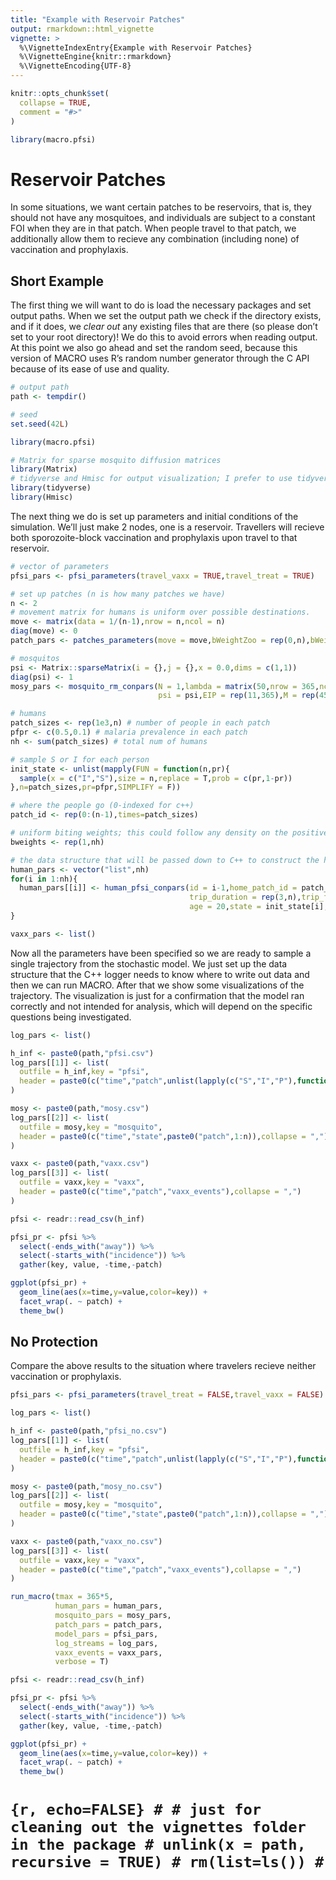 ```yaml
---
title: "Example with Reservoir Patches"
output: rmarkdown::html_vignette
vignette: >
  %\VignetteIndexEntry{Example with Reservoir Patches}
  %\VignetteEngine{knitr::rmarkdown}
  %\VignetteEncoding{UTF-8}
---
```


```r
knitr::opts_chunk$set(
  collapse = TRUE,
  comment = "#>"
)
```

```r
library(macro.pfsi)
```

# Reservoir Patches

In some situations, we want certain patches to be reservoirs, that is, they should not have any mosquitoes, and individuals are subject to a constant FOI when they are in that patch. When people travel to that patch, we additionally allow them to recieve any combination (including none) of vaccination and prophylaxis.

## Short Example

The first thing we will want to do is load the necessary packages and set output paths. When we set the output path we check if the directory exists, and if it does, we *clear out* any existing files that are there (so please don't set to your root directory)! We do this to avoid errors when reading output. At this point we also go ahead and set the random seed, because this version of MACRO uses R's random number generator through the C API because of its ease of use and quality.

```r
# output path
path <- tempdir()

# seed
set.seed(42L)

library(macro.pfsi)

# Matrix for sparse mosquito diffusion matrices
library(Matrix)
# tidyverse and Hmisc for output visualization; I prefer to use tidyverse but the output can be analyzed with base plots just fine
library(tidyverse)
library(Hmisc)
```

The next thing we do is set up parameters and initial conditions of the simulation. We'll just make 2 nodes, one is a reservoir. Travellers will recieve both sporozoite-block vaccination and prophylaxis upon travel to that reservoir.

```r
# vector of parameters
pfsi_pars <- pfsi_parameters(travel_vaxx = TRUE,travel_treat = TRUE)

# set up patches (n is how many patches we have)
n <- 2
# movement matrix for humans is uniform over possible destinations.
move <- matrix(data = 1/(n-1),nrow = n,ncol = n)
diag(move) <- 0
patch_pars <- patches_parameters(move = move,bWeightZoo = rep(0,n),bWeightZootox = rep(0,n),reservoir = c(F,T),res_EIR = c(0,120/365))

# mosquitos
psi <- Matrix::sparseMatrix(i = {},j = {},x = 0.0,dims = c(1,1))
diag(psi) <- 1
mosy_pars <- mosquito_rm_conpars(N = 1,lambda = matrix(50,nrow = 365,ncol = 1),
                                 psi = psi,EIP = rep(11,365),M = rep(450,1),Y = rep(0,1),Z = rep(0,1))

# humans
patch_sizes <- rep(1e3,n) # number of people in each patch
pfpr <- c(0.5,0.1) # malaria prevalence in each patch
nh <- sum(patch_sizes) # total num of humans

# sample S or I for each person
init_state <- unlist(mapply(FUN = function(n,pr){
  sample(x = c("I","S"),size = n,replace = T,prob = c(pr,1-pr))
},n=patch_sizes,pr=pfpr,SIMPLIFY = F))

# where the people go (0-indexed for c++)
patch_id <- rep(0:(n-1),times=patch_sizes)

# uniform biting weights; this could follow any density on the positive reals (gamma, log-normal, weibull, etc.)
bweights <- rep(1,nh)

# the data structure that will be passed down to C++ to construct the human pop
human_pars <- vector("list",nh)
for(i in 1:nh){
  human_pars[[i]] <- human_pfsi_conpars(id = i-1,home_patch_id = patch_id[i],
                                        trip_duration = rep(3,n),trip_frequency = 1/20,bweight = bweights[i],
                                        age = 20,state = init_state[i],bite_algorithm = 0)
}

vaxx_pars <- list()
```

Now all the parameters have been specified so we are ready to sample a single trajectory from the stochastic model. We just set up the data structure that the C++ logger needs to know where to write out data and then we can run MACRO. After that we show some visualizations of the trajectory. The visualization is just for a confirmation that the model ran correctly and not intended for analysis, which will depend on the specific questions being investigated.

```r
log_pars <- list()

h_inf <- paste0(path,"pfsi.csv")
log_pars[[1]] <- list(
  outfile = h_inf,key = "pfsi",
  header = paste0(c("time","patch",unlist(lapply(c("S","I","P"),function(x){paste0(x,c("_visitor","_resident_home","_resident_away"))})),"incidence_resident","incidence_traveller"),collapse = ",")
)

mosy <- paste0(path,"mosy.csv")
log_pars[[2]] <- list(
  outfile = mosy,key = "mosquito",
  header = paste0(c("time","state",paste0("patch",1:n)),collapse = ",")
)

vaxx <- paste0(path,"vaxx.csv")
log_pars[[3]] <- list(
  outfile = vaxx,key = "vaxx",
  header = paste0(c("time","patch","vaxx_events"),collapse = ",")
)

pfsi <- readr::read_csv(h_inf)

pfsi_pr <- pfsi %>%
  select(-ends_with("away")) %>%
  select(-starts_with("incidence")) %>%
  gather(key, value, -time,-patch)

ggplot(pfsi_pr) +
  geom_line(aes(x=time,y=value,color=key)) +
  facet_wrap(. ~ patch) +
  theme_bw()
```

## No Protection

Compare the above results to the situation where travelers recieve neither vaccination or prophylaxis.

```r
pfsi_pars <- pfsi_parameters(travel_treat = FALSE,travel_vaxx = FALSE)

log_pars <- list()

h_inf <- paste0(path,"pfsi_no.csv")
log_pars[[1]] <- list(
  outfile = h_inf,key = "pfsi",
  header = paste0(c("time","patch",unlist(lapply(c("S","I","P"),function(x){paste0(x,c("_visitor","_resident_home","_resident_away"))})),"incidence_resident","incidence_traveller"),collapse = ",")
)

mosy <- paste0(path,"mosy_no.csv")
log_pars[[2]] <- list(
  outfile = mosy,key = "mosquito",
  header = paste0(c("time","state",paste0("patch",1:n)),collapse = ",")
)

vaxx <- paste0(path,"vaxx_no.csv")
log_pars[[3]] <- list(
  outfile = vaxx,key = "vaxx",
  header = paste0(c("time","patch","vaxx_events"),collapse = ",")
)

run_macro(tmax = 365*5,
          human_pars = human_pars,
          mosquito_pars = mosy_pars,
          patch_pars = patch_pars,
          model_pars = pfsi_pars,
          log_streams = log_pars,
          vaxx_events = vaxx_pars,
          verbose = T)

pfsi <- readr::read_csv(h_inf)

pfsi_pr <- pfsi %>%
  select(-ends_with("away")) %>%
  select(-starts_with("incidence")) %>%
  gather(key, value, -time,-patch)

ggplot(pfsi_pr) +
  geom_line(aes(x=time,y=value,color=key)) +
  facet_wrap(. ~ patch) +
  theme_bw()
```

# ```{r, echo=FALSE}
# # just for cleaning out the vignettes folder in the package
# unlink(x = path, recursive = TRUE)
# rm(list=ls())
# ```
